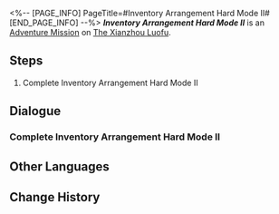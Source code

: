 <%-- [PAGE_INFO]
PageTitle=#Inventory Arrangement Hard Mode II#
[END_PAGE_INFO] --%>
{{Stub|Dialogue.}}
{{Mission Infobox
|id            = 8025232
|title         = 
|image         = <!--Mission Inventory Arrangement Hard Mode II.png-->
|type          = Adventure
|event_name    = 
|chapter       = 
|requirements  = {{subst:void|<!--Unknown: {"Type":"Manual"}-->}}
|summary       = <!--official mission summary from Fate's Atlas-->
|characters    = Trailblazer
|startLocation = [[The Xianzhou Luofu]] - [[Skysplitter]]
|world         = The Xianzhou Luofu
|area          = Skysplitter
|prev          = 
|next          = 
|rewards       = 
}}
'''''Inventory Arrangement Hard Mode II''''' is an [[Adventure Mission]] on [[The Xianzhou Luofu]].

==Steps==
# Complete Inventory Arrangement Hard Mode II

<!--
==Gameplay Notes==

--><!--
==Trial Character==

-->
==Dialogue==
{{Stub Dialogue}}
===Complete Inventory Arrangement Hard Mode II{{subst:void|<!--802523201-->}}===
{{Mission Description|type=adventure|location=Skysplitter|Complete Inventory Arrangement Hard Mode II}}
{{Dialogue Start}}

{{Dialogue End}}

==Other Languages==
{{Other Languages
|en   = Inventory Arrangement Hard Mode II
|zhs  = 「码放货物」困难模式II
|zht  = 「堆放貨物」困難模式II
|ja   = 「貨物整理」難易度・困難II
|ko   = 「화물 적재」 어려움 모드 II
|es   = Cargamento de mercancía: modo difícil&nbsp;II
|fr   = Mode difficile II de Gestion du chargement
|ru   = Погрузка товара - Сложный режим II
|th   = โหลดสินค้าโหมดยาก II
|vi   = "Sắp Xếp Hàng Hóa" Chế Độ Khó II
|de   = Lagerverwaltung – Schwerer Modus II
|id   = "Penataan Barang" Mode Sulit II
|pt   = Organização de Inventário - Modo Difícil II
}}

==Change History==
{{Change History|2.5}}
